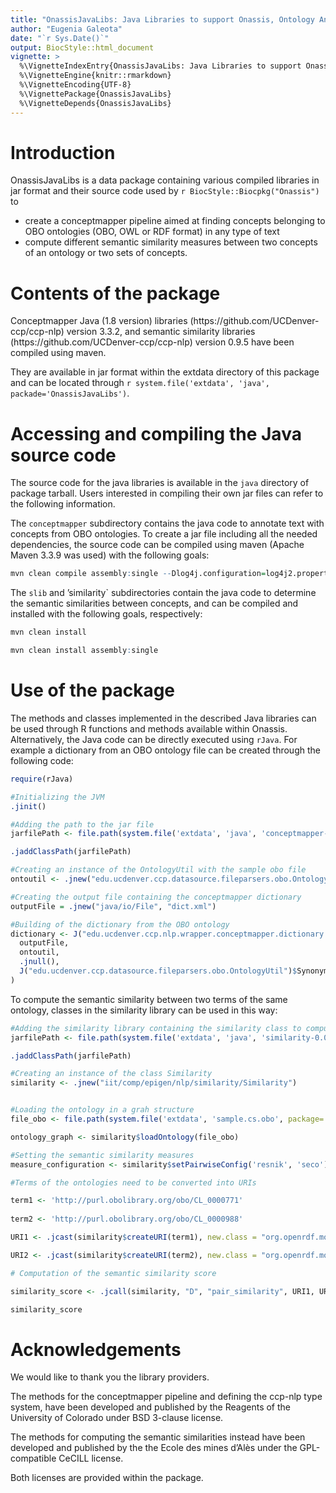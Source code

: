 ```yaml
---
title: "OnassisJavaLibs: Java Libraries to support Onassis, Ontology Annotation and Semantic Similarity software"
author: "Eugenia Galeota"
date: "`r Sys.Date()`"
output: BiocStyle::html_document
vignette: >
  %\VignetteIndexEntry{OnassisJavaLibs: Java Libraries to support Onassis, Ontology Annotation and Semantic Similarity software}
  %\VignetteEngine{knitr::rmarkdown}
  %\VignetteEncoding{UTF-8}
  %\VignettePackage{OnassisJavaLibs}
  %\VignetteDepends{OnassisJavaLibs}
---
```


# Introduction

OnassisJavaLibs is a data package containing various compiled libraries in jar format and their source code used by `r BiocStyle::Biocpkg("Onassis")` to
<ul>
<li>
 create a conceptmapper pipeline aimed at finding concepts belonging to OBO ontologies  (OBO, OWL or RDF format) in any type of text </li>
 <li> compute different semantic similarity measures between two concepts of an ontology or two sets of concepts. </li>
 </ul>
 
# Contents of the package

Conceptmapper Java (1.8 version) libraries (https://github.com/UCDenver-ccp/ccp-nlp) version 3.3.2, and semantic similarity libraries (https://github.com/UCDenver-ccp/ccp-nlp) version 0.9.5 have been compiled using maven. 

They are available in jar format within the extdata directory of this package and can be located through `r system.file('extdata', 'java', packade='OnassisJavaLibs')`.

# Accessing and compiling the Java source code

The source code for the java libraries is available in the `java` directory of package tarball. Users interested in compiling their own jar files can refer to the following information. 

The `conceptmapper` subdirectory contains the java code to annotate text with concepts from OBO ontologies. 
To create a jar file including all the needed dependencies, the source code can be compiled using maven (Apache Maven 3.3.9 was used) with the following goals:

```r
mvn clean compile assembly:single --Dlog4j.configuration=log4j2.properties
```

The `slib` and 'similarity` subdirectories contain the java code to determine the semantic similarities between concepts, and can be compiled and installed with the following goals, respectively:

```r
mvn clean install 
```

```r
mvn clean install assembly:single 
```

# Use of the package 

The methods and classes implemented in the described Java libraries can be used through R functions and methods available within Onassis. Alternatively, the Java code can be directly executed using `rJava`. For example a dictionary from an OBO ontology file can be created through the following code: 

```r

require(rJava)

#Initializing the JVM
.jinit()

#Adding the path to the jar file
jarfilePath <- file.path(system.file('extdata', 'java', 'conceptmapper-0.0.1-SNAPSHOT-jar-with-dependencies.jar', package='OnassisJavaLibs'))

.jaddClassPath(jarfilePath)

#Creating an instance of the OntologyUtil with the sample obo file
ontoutil <- .jnew("edu.ucdenver.ccp.datasource.fileparsers.obo.OntologyUtil", .jnew('java/io/File', file.path(system.file('extdata', 'sample.cs.obo', package='OnassisJavaLibs'))))

#Creating the output file containing the conceptmapper dictionary
outputFile = .jnew("java/io/File", "dict.xml")

#Building of the dictionary from the OBO ontology
dictionary <- J("edu.ucdenver.ccp.nlp.wrapper.conceptmapper.dictionary.obo.OboToDictionary")$buildDictionary(
  outputFile,
  ontoutil,
  .jnull(),
  J("edu.ucdenver.ccp.datasource.fileparsers.obo.OntologyUtil")$SynonymType$EXACT
)
```

To compute the semantic similarity between two terms of the same ontology, classes in the similarity library can be used in this way:

```r

#Adding the similarity library containing the similarity class to compute semantic similarities
jarfilePath <- file.path(system.file('extdata', 'java', 'similarity-0.0.1-SNAPSHOT-jar-with-dependencies.jar', package='OnassisJavaLibs'))

.jaddClassPath(jarfilePath)

#Creating an instance of the class Similarity
similarity <- .jnew("iit/comp/epigen/nlp/similarity/Similarity")


#Loading the ontology in a grah structure
file_obo <- file.path(system.file('extdata', 'sample.cs.obo', package='OnassisJavaLibs'))

ontology_graph <- similarity$loadOntology(file_obo)

#Setting the semantic similarity measures 
measure_configuration <- similarity$setPairwiseConfig('resnik', 'seco')

#Terms of the ontologies need to be converted into URIs

term1 <- 'http://purl.obolibrary.org/obo/CL_0000771'
  
term2 <- 'http://purl.obolibrary.org/obo/CL_0000988'

URI1 <- .jcast(similarity$createURI(term1), new.class = "org.openrdf.model.URI", check = FALSE, convert.array = FALSE)

URI2 <- .jcast(similarity$createURI(term2), new.class = "org.openrdf.model.URI", check = FALSE, convert.array = FALSE)

# Computation of the semantic similarity score

similarity_score <- .jcall(similarity, "D", "pair_similarity", URI1, URI2, .jcast(ontology_graph, new.class = "slib.graph.model.graph.G"), measure_configuration)

similarity_score
```

# Acknowledgements 

We would like to thank you the library providers.

The methods for the conceptmapper pipeline and defining the ccp-nlp type system, have been developed and published by the Reagents of the University of Colorado under BSD 3-clause license. 

The methods for computing the semantic similarities instead have been developed and published by the the Ecole des mines d'Alès under the GPL-compatible CeCILL license.

Both licenses are provided within the package.
